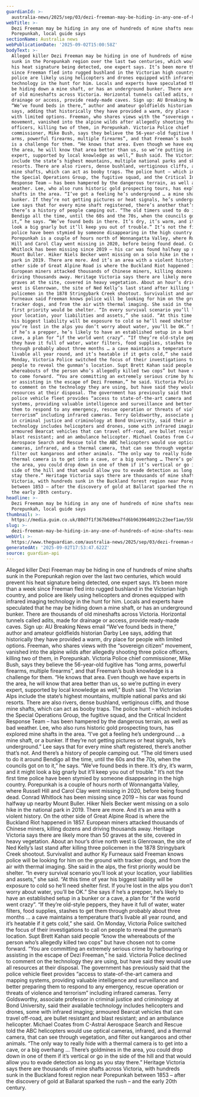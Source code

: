 ```yaml
---
guardianId: >-
  australia-news/2025/sep/03/dezi-freeman-may-be-hiding-in-any-one-of-hundreds-of-mine-shafts-near-porepunkah-expert-says-ntwnfb
webTitle: >-
  Dezi Freeman may be hiding in any one of hundreds of mine shafts near
  Porepunkah, local guide says
sectionName: Australia news
webPublicationDate: '2025-09-02T15:00:58Z'
bodyText: >-
  Alleged killer Dezi Freeman may be hiding in one of hundreds of mine shafts
  sunk in the Porepunkah region over the last two centuries, which would prevent
  his heat signature being detected, one expert says. It’s been more than a week
  since Freeman fled into rugged bushland in the Victorian high country, and
  police are likely using helicopters and drones equipped with infrared imaging
  technology in the hunt for him. Locals and experts have speculated that he may
  be hiding down a mine shaft, or has an underground bunker. There are thousands
  of old mineshafts across Victoria. Horizontal tunnels called adits, made for
  drainage or access, provide ready-made caves. Sign up: AU Breaking News email
  “We’ve found beds in there,” author and amateur goldfields historian Darby Lee
  says, adding that historically they have provided a warm, dry place for people
  with limited options. Freeman, who shares views with the “sovereign citizen”
  movement, vanished into the alpine wilds after allegedly shooting three police
  officers, killing two of them, in Porepunkah. Victoria Police chief
  commissioner, Mike Bush, says they believe the 56-year-old fugitive has “long
  arms, powerful firearms, multiple firearms”, and that Freeman’s bush knowledge
  is a challenge for them. “He knows that area. Even though we have experts in
  the area, he will know that area better than us, so we’re putting in every
  expert, supported by local knowledge as well,” Bush said. The Victorian Alps
  include the state’s highest mountains, multiple national parks and ski
  resorts. There are also rivers, dense bushland, vertiginous cliffs, and those
  mine shafts, which can act as booby traps. The police hunt – which includes
  the Special Operations Group, the fugitive squad, and the Critical Incident
  Response Team – has been hampered by the dangerous terrain, as well as bad
  weather. Lee, who also runs historic gold prospecting tours, has explored mine
  shafts in the area. “I’ve got a feeling he’s underground … a mine shaft, or a
  bunker. If they’re not getting pictures or heat signals, he’s underground.”
  Lee says that for every mine shaft registered, there’s another that’s not. And
  there’s a history of people camping out. “The old timers used to do it around
  Bendigo all the time, until the 60s and the 70s, when the councils got on to
  it,” he says. “We’ve found beds in there. It’s dry, it’s warm, and it might
  look a big gnarly but it’ll keep you out of trouble.” It’s not the first time
  police have been stymied by someone disappearing in the high country.
  Porepunkah is a couple of hours north of Wonnangatta Valley, where Russell
  Hill and Carol Clay went missing in 2020, before being found dead. Conrad
  Whitlock has been missing since 2019 – his car was found halfway up nearby
  Mount Buller. Hiker Niels Becker went missing on a solo hike in the national
  park in 2019. There are more. And it’s an area with a violent history. On the
  other side of Great Alpine Road is where the Buckland Riot happened in 1857.
  European miners attacked thousands of Chinese miners, killing dozens and
  driving thousands away. Heritage Victoria says there are likely more than 50
  graves at the site, covered in heavy vegetation. About an hour’s drive north
  west is Glenrowan, the site of Ned Kelly’s last stand after killing three
  policemen in the 1878 Stringybark Creek shootout. Survivalist and author Ky
  Furneaux said Freeman knows police will be looking for him on the ground with
  tracker dogs, and from the air with thermal imaging. She said in the alps, the
  first priority would be shelter. “In every survival scenario you’ll look at
  your location, your liabilities and assets,” she said. “At this time of year
  his biggest liability will be exposure to cold so he’ll need shelter first. If
  you’re lost in the alps you don’t worry about water, you’ll be OK.” She says
  if he’s a prepper, he’s likely to have an established setup in a bunker or a
  cave, a plan for “if the world went crazy”. “If they’re old-style peppers,
  they have it full of water, water filters, food supplies, stashes to get them
  through probably about three months … a cave maintains a temperature that’s
  livable all year round, and it’s heatable if it gets cold,” she said. On
  Monday, Victoria Police switched the focus of their investigations to call on
  people to reveal the gunman’s location. Supt Brett Kahan said people “know the
  whereabouts of the person who’s allegedly killed two cops” but have chosen not
  to come forward. “You are committing an extremely serious crime by harbouring
  or assisting in the escape of Dezi Freeman,” he said. Victoria Police declined
  to comment on the technology they are using, but have said they would use all
  resources at their disposal. The government has previously said that the
  police vehicle fleet provides “access to state-of-the-art camera and mapping
  systems, providing valuable intelligence and surveillance and better preparing
  them to respond to any emergency, rescue operation or threats of violence and
  terrorism” including infrared cameras. Terry Goldsworthy, associate professor
  in criminal justice and criminology at Bond University, said their available
  technology includes helicopters and drones, some with infrared imaging;
  armoured Bearcat vehicles that can travel off-road, are bullet resistant and
  blast resistant; and an ambulance helicopter. Michael Coates from C-Astral
  Aerospace Search and Rescue told the ABC helicopters would use optical
  cameras, infrared, and a thermal camera, that can see through vegetation, and
  filter out kangaroos and other animals. “The only way to really hide with a
  thermal camera is to get into a cave, or a big overhang … There’s goldmines in
  the area, you could drop down in one of them if it’s vertical or go in the
  side of the hill and that would allow you to evade detection as long as you
  stay there.” Heritage Victoria says there are thousands of mine shafts across
  Victoria, with hundreds sunk in the Buckland forest region near Porepunkah
  between 1853 – after the discovery of gold at Ballarat sparked the rush – and
  the early 20th century.
headline: >-
  Dezi Freeman may be hiding in any one of hundreds of mine shafts near
  Porepunkah, local guide says
thumbnail: >-
  https://media.guim.co.uk/80d7f1f367b689ea7fd6b9639640912c23eef1ae/558_482_3958_3166/500.jpg
slug: >-
  dezi-freeman-may-be-hiding-in-any-one-of-hundreds-of-mine-shafts-near-porepunkah-local-guide-says
webUrl: >-
  https://www.theguardian.com/australia-news/2025/sep/03/dezi-freeman-may-be-hiding-in-any-one-of-hundreds-of-mine-shafts-near-porepunkah-expert-says-ntwnfb
generatedAt: '2025-09-02T17:53:47.622Z'
source: guardian-api
---
```

Alleged killer Dezi Freeman may be hiding in one of hundreds of mine shafts sunk in the Porepunkah region over the last two centuries, which would prevent his heat signature being detected, one expert says. It’s been more than a week since Freeman fled into rugged bushland in the Victorian high country, and police are likely using helicopters and drones equipped with infrared imaging technology in the hunt for him. Locals and experts have speculated that he may be hiding down a mine shaft, or has an underground bunker. There are thousands of old mineshafts across Victoria. Horizontal tunnels called adits, made for drainage or access, provide ready-made caves. Sign up: AU Breaking News email “We’ve found beds in there,” author and amateur goldfields historian Darby Lee says, adding that historically they have provided a warm, dry place for people with limited options. Freeman, who shares views with the “sovereign citizen” movement, vanished into the alpine wilds after allegedly shooting three police officers, killing two of them, in Porepunkah. Victoria Police chief commissioner, Mike Bush, says they believe the 56-year-old fugitive has “long arms, powerful firearms, multiple firearms”, and that Freeman’s bush knowledge is a challenge for them. “He knows that area. Even though we have experts in the area, he will know that area better than us, so we’re putting in every expert, supported by local knowledge as well,” Bush said. The Victorian Alps include the state’s highest mountains, multiple national parks and ski resorts. There are also rivers, dense bushland, vertiginous cliffs, and those mine shafts, which can act as booby traps. The police hunt – which includes the Special Operations Group, the fugitive squad, and the Critical Incident Response Team – has been hampered by the dangerous terrain, as well as bad weather. Lee, who also runs historic gold prospecting tours, has explored mine shafts in the area. “I’ve got a feeling he’s underground … a mine shaft, or a bunker. If they’re not getting pictures or heat signals, he’s underground.” Lee says that for every mine shaft registered, there’s another that’s not. And there’s a history of people camping out. “The old timers used to do it around Bendigo all the time, until the 60s and the 70s, when the councils got on to it,” he says. “We’ve found beds in there. It’s dry, it’s warm, and it might look a big gnarly but it’ll keep you out of trouble.” It’s not the first time police have been stymied by someone disappearing in the high country. Porepunkah is a couple of hours north of Wonnangatta Valley, where Russell Hill and Carol Clay went missing in 2020, before being found dead. Conrad Whitlock has been missing since 2019 – his car was found halfway up nearby Mount Buller. Hiker Niels Becker went missing on a solo hike in the national park in 2019. There are more. And it’s an area with a violent history. On the other side of Great Alpine Road is where the Buckland Riot happened in 1857. European miners attacked thousands of Chinese miners, killing dozens and driving thousands away. Heritage Victoria says there are likely more than 50 graves at the site, covered in heavy vegetation. About an hour’s drive north west is Glenrowan, the site of Ned Kelly’s last stand after killing three policemen in the 1878 Stringybark Creek shootout. Survivalist and author Ky Furneaux said Freeman knows police will be looking for him on the ground with tracker dogs, and from the air with thermal imaging. She said in the alps, the first priority would be shelter. “In every survival scenario you’ll look at your location, your liabilities and assets,” she said. “At this time of year his biggest liability will be exposure to cold so he’ll need shelter first. If you’re lost in the alps you don’t worry about water, you’ll be OK.” She says if he’s a prepper, he’s likely to have an established setup in a bunker or a cave, a plan for “if the world went crazy”. “If they’re old-style peppers, they have it full of water, water filters, food supplies, stashes to get them through probably about three months … a cave maintains a temperature that’s livable all year round, and it’s heatable if it gets cold,” she said. On Monday, Victoria Police switched the focus of their investigations to call on people to reveal the gunman’s location. Supt Brett Kahan said people “know the whereabouts of the person who’s allegedly killed two cops” but have chosen not to come forward. “You are committing an extremely serious crime by harbouring or assisting in the escape of Dezi Freeman,” he said. Victoria Police declined to comment on the technology they are using, but have said they would use all resources at their disposal. The government has previously said that the police vehicle fleet provides “access to state-of-the-art camera and mapping systems, providing valuable intelligence and surveillance and better preparing them to respond to any emergency, rescue operation or threats of violence and terrorism” including infrared cameras. Terry Goldsworthy, associate professor in criminal justice and criminology at Bond University, said their available technology includes helicopters and drones, some with infrared imaging; armoured Bearcat vehicles that can travel off-road, are bullet resistant and blast resistant; and an ambulance helicopter. Michael Coates from C-Astral Aerospace Search and Rescue told the ABC helicopters would use optical cameras, infrared, and a thermal camera, that can see through vegetation, and filter out kangaroos and other animals. “The only way to really hide with a thermal camera is to get into a cave, or a big overhang … There’s goldmines in the area, you could drop down in one of them if it’s vertical or go in the side of the hill and that would allow you to evade detection as long as you stay there.” Heritage Victoria says there are thousands of mine shafts across Victoria, with hundreds sunk in the Buckland forest region near Porepunkah between 1853 – after the discovery of gold at Ballarat sparked the rush – and the early 20th century.
